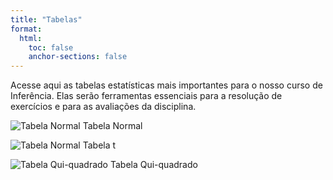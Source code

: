 ```yaml
---
title: "Tabelas"
format:
  html:
    toc: false
    anchor-sections: false
---
```


Acesse aqui as tabelas estatísticas mais importantes para o nosso curso de Inferência. Elas serão ferramentas essenciais para a resolução de exercícios e para as avaliações da disciplina.

::: {.grid}

::: {.g-col-12 .g-col-md-4}
<a href="tabela_normal.pdf" target="_blank" style="text-decoration: none; color: inherit;">
![Tabela Normal](tabela_normal.png)
Tabela Normal
</a>
:::

::: {.g-col-12 .g-col-md-4}
<a href="tabela_t.pdf" target="_blank" style="text-decoration: none; color: inherit;">
![Tabela Normal](tabela_t.png)
Tabela t
</a>
:::

::: {.g-col-12 .g-col-md-4}
<a href="tabela_qui_quadrado.pdf" target="_blank" style="text-decoration: none; color: inherit;">
![Tabela Qui-quadrado](tabela_qui_quadrado.png)
Tabela Qui-quadrado
</a>
:::

:::


